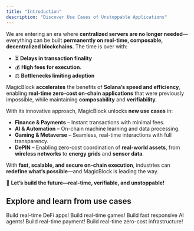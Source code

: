 ```yaml
---
title: "Introduction"
description: "Discover Use Cases of Unstoppable Applications"
---
```


We are entering an era where **centralized servers are no longer needed**—everything can be built **permanently on real-time, composable, decentralized blockchains**. The time is over with:

- ⏳ **Delays in transaction finality**
- 💰 **High fees for execution**.
- ⚖️ **Bottlenecks limiting adoption**

MagicBlock **accelerates** the benefits of **Solana’s speed and efficiency**, enabling **real-time zero-cost on-chain applications** that were previously impossible, while maintaining **composability** and **verifiability**.

With its innovative approach, MagicBlock unlocks **new use cases** in:

- **Finance & Payments** – Instant transactions with minimal fees.
- **AI & Automation** – On-chain machine learning and data processing.
- **Gaming & Metaverse** – Seamless, real-time interactions with full transparency.
- **DePIN** – Enabling zero-cost coordination of **real-world assets**, from **wireless networks** to **energy grids** and **sensor data**.

With **fast, scalable, and secure on-chain execution**, industries can **redefine what’s possible**—and MagicBlock is leading the way.

🚀 **Let’s build the future—real-time, verifiable, and unstoppable!**

## Explore and learn from use cases

<CardGroup cols={2}>
  <Card
    title="Finance"
    icon="dollar-sign"
    href="/pages/get-started/use-cases/finance"
    iconType="duotone"
  >
    Build real-time DeFi apps!
  </Card>
  <Card
    title="Games"
    icon="joystick"
    href="/pages/get-started/use-cases/games"
    iconType="duotone"
  >
    Build real-time games!
  </Card>
  <Card
    title="AI"
    icon="robot"
    href="/pages/get-started/use-cases/ai"
    iconType="duotone"
  >
    Build fast responsive AI agents!
  </Card>
  <Card
    title="Payments"
    icon="credit-card"
    href="/pages/get-started/use-cases/payments"
    iconType="duotone"
  >
    Build real-time payment!
  </Card>
  <Card
    title="DePIN"
    icon="computer"
    href="/pages/get-started/use-cases/depin"
    iconType="duotone"
  >
    Build real-time zero-cost infrastructure!
  </Card>
</CardGroup>
